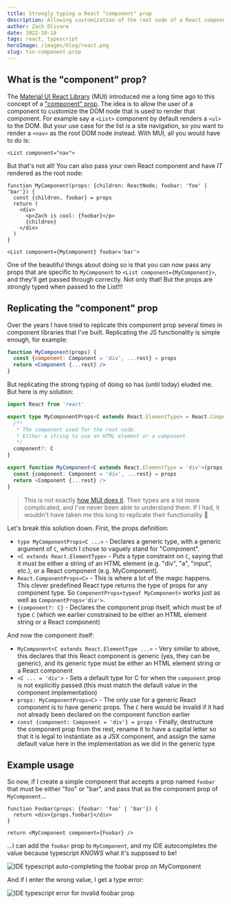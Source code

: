 ```yaml
---
title: Strongly typing a React "component" prop
description: Allowing customization of the root node of a React component & maintaining correct prop typing
author: Zach Olivare
date: 2022-10-19
tags: react, typescript
heroImage: /images/blog/react.png
slug: tsx-component-prop
---
```


## What is the "component" prop?

The [Material UI React Library](https://mui.com/) (MUI) introduced me a long time ago to this concept of a ["component" prop](https://mui.com/material-ui/guides/composition/#component-prop). The idea is to allow the user of a component to customize the DOM node that is used to render that component. For example say a `<List>` component by default renders a `<ul>` to the DOM. But your use case for the list is a site navigation, so you want to render a `<nav>` as the root DOM node instead. With MUI, all you would have to do is:

```tsx
<List component="nav">
```

But that's not all! You can also pass your own React component and have _IT_ rendered as the root node:

```tsx
function MyComponent(props: {children: ReactNode; foobar: 'foo' | 'bar'}) {
  const {children, foobar} = props
  return (
    <div>
      <p>Zach is cool: {foobar}</p>
      {children}
    </div>
  )
}

<List component={MyComponent} foobar='bar'>
```

One of the beautiful things about doing so is that you can now pass any props that are specific to `MyComponent` to `<List component={MyComponent}>`, and they'll get passed through correctly. Not only that! But the props are strongly typed when passed to the List!!!

## Replicating the "component" prop

Over the years I have tried to replicate this component prop several times in component libraries that I've built. Replicating the JS functionality is simple enough, for example:

```jsx
function MyComponent(props) {
  const {component: Component = 'div', ...rest} = props
  return <Component {...rest} />
}
```

But replicating the strong typing of doing so has (until today) eluded me. But here is my solution:

```ts
import React from 'react'

export type MyComponentProps<C extends React.ElementType> = React.ComponentProps<C> & {
  /**
   * The component used for the root node.
   * Either a string to use an HTML element or a component.
   */
  component?: C
}

export function MyComponent<C extends React.ElementType = 'div'>(props: MyComponentProps<C>) {
  const {component: Component = 'div', ...rest} = props
  return <Component {...rest} />
}
```

> This is not exactly [how MUI does it](https://github.com/mui/material-ui/blob/master/packages/mui-material/src/Box/Box.d.ts). Their types are a lot more complicated, and I've never been able to understand them. If I had, it wouldn't have taken me this long to replicate their functionality 🙂

Let's break this solution down. First, the props definition:

- `type MyComponentProps<C ...>` - Declares a generic type, with a generic argument of `C`, which I chose to vaguely stand for "Component".
- `<C extends React.ElementType>` - Puts a type constraint on `C`, saying that it must be either a string of an HTML element (e.g. "div", "a", "input", etc.), or a React component (e.g. MyComponent).
- `React.ComponentProps<C>` - This is where a lot of the magic happens. This clever predefined React type returns the type of props for any component type. So `ComponentProps<typeof MyComponent>` works just as well as `ComponentProps<'div'>`.
- `{component?: C}` - Declares the component prop itself, which must be of type `C` (which we earlier constrained to be either an HTML element string or a React component)

And now the component itself:

- `MyComponent<C extends React.ElementType ...>` - Very similar to above, this declares that this React component is generic (yes, they can be generic), and its generic type must be either an HTML element string or a React component
- `<C ... = 'div'>` - Sets a default type for C for when the `component` prop is not explicitly passed (this must match the default value in the component implementation)
- `props: MyComponentProps<C>` - The only use for a generic React component is to have generic props. The `C` here would be invalid if it had not already been declared on the component function earlier
- `const {component: Component = 'div'} = props` - Finally, destructure the component prop from the rest, rename it to have a capital letter so that it is legal to instantiate as a JSX component, and assign the same default value here in the implementation as we did in the generic type

## Example usage

So now, if I create a simple component that accepts a prop named `foobar` that must be either "foo" or "bar", and pass that as the component prop of `MyComponent`...

```tsx
function Foobar(props: {foobar: 'foo' | 'bar'}) {
  return <div>{props.foobar}</div>
}

return <MyComponent component={Foobar} />
```

...I can add the `foobar` prop to `MyComponent`, and my IDE autocompletes the value because typescript _KNOWS_ what it's supposed to be!

![IDE typescript auto-completing the foobar prop on MyComponent](/static/images/blog/component-prop/auto-complete.png)

And if I enter the wrong value, I get a type error:

![IDE typescript error for invalid foobar prop](/static/images/blog/component-prop/type-error.png)
